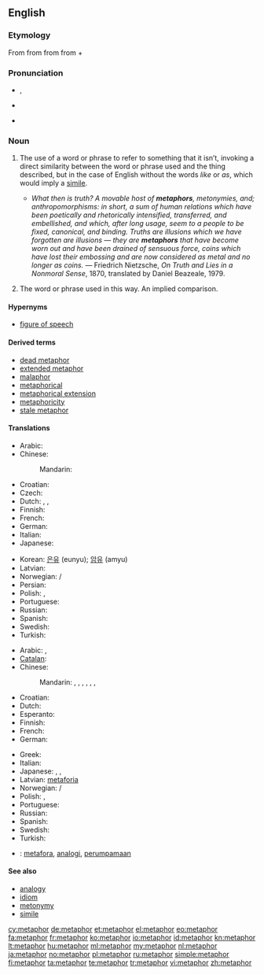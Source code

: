 ==English==
{{wikipedia}}

===Etymology===
From {{etyl|la|en}} {{term|metaphora|lang=la}} from {{etyl|grc|en}} {{term|μεταφορά|tr=metaphora|lang=grc|sc=polytonic}} from {{term|μεταφέρω||I transfer, apply|tr=metapherō|lang=grc|sc=polytonic}} from {{term|μετά||with, across, after|tr=meta|lang=grc|sc=polytonic}} + {{term|φέρω||I bear, carry|tr=pherō|lang=grc|sc=polytonic}}

===Pronunciation===
* {{a|UK}} {{IPA|/ˈmɛt.ə.fɔː(ɹ)/}}, {{SAMPA|/"mEt.@.f@/|/"mEt.@.fO:(r)/}}
* {{a|US}} {{IPA|/ˈme.tə.fɚ/|/ˈmɛt.ə.fɔɹ/}}
*: {{audio|en-us-metaphor.ogg|Audio (US)}}
* {{hyphenation|meta|phor}}

===Noun===
{{en-noun|s|-}}

# {{uncountable|figure of speech}} The use of a word or phrase to refer to something that it isn’t, invoking a direct similarity between the word or phrase used and the thing described, but in the case of English without the words ''like'' or ''as'', which would imply a [[simile]].
#* ''What then is truth? A movable host of '''metaphors''', metonymies, and; anthropomorphisms: in short, a sum of human relations which have been poetically and rhetorically intensified, transferred, and embellished, and which, after long usage, seem to a people to be fixed, canonical, and binding. Truths are illusions which we have forgotten are illusions &mdash; they are '''metaphors''' that have become worn out and have been drained of sensuous force, coins which have lost their embossing and are now considered as metal and no longer as coins.'' &mdash; Friedrich Nietzsche, ''On Truth and Lies in a Nonmoral Sense'', 1870, translated by Daniel Beazeale, 1979.
# {{countable|rhetoric}} The word or phrase used in this way.  An implied comparison.

====Hypernyms====
* [[figure of speech]]

====Derived terms====
* [[dead metaphor]]
* [[extended metaphor]]
* [[malaphor]]
* [[metaphorical]]
* [[metaphorical extension]]
* [[metaphoricity]]
* [[stale metaphor]]

====Translations====
{{trans-top|uncountable: figure of speech}}
* Arabic: {{t|ar|مجاز|m|tr=majaaz}}
* Chinese:
*: Mandarin: {{t-|cmn|比喻|tr=bǐyù|sc=Hani}}
* Croatian: {{t-|hr|metafora|f}}
* Czech: {{t+|cs|metafora|f}}
* Dutch: {{t+|nl|metafoor}}, {{t+|nl|beeldspraak}}, {{t+|nl|vergelijking}}
* Finnish: {{t+|fi|metafora}}
* French: {{t+|fr|métaphore|f}}
* German: {{t+|de|Metapher|f}}
* Italian: {{t+|it|metafora|f}}
* Japanese: {{t-|ja|比喩|tr=ひゆ, hiyu}}
{{trans-mid}}
* Korean: [[은유]] (eunyu); [[암유]] (amyu)
* Latvian: {{t-|lv|metafora|f|xs=Latvian}}
* Norwegian: {{t|no|metafor|c}}/{{m}}
* Persian: {{t|fa|استعاره|sc=fa-Arab}}
* Polish: {{t-|pl|przenośnia|f}}, {{t+|pl|metafora|f}}
* Portuguese: {{t+|pt|metáfora|f}}
* Russian: {{t+|ru|метафора|f}}
* Spanish: {{t|es|metáforo|m}}
* Swedish: {{t+|sv|metafor|c}}
* Turkish: {{t+|tr|metafor|c}}
{{trans-bottom}}

{{trans-top|countable: word or phrase used in metaphor}}
* Arabic: {{t|ar|مجاز|m|tr=majaaz}},  {{t|ar|استعارة|f|tr=isti3aara}}
* [[Catalan]]: {{t-|ca|metàfora|f}}
* Chinese:
*: Mandarin: {{t-|cmn|比喻|tr=bǐyù|sc=Hani}},  {{t-|cmn|隱喻|sc=Hani}},  {{t-|cmn|隐喻|tr=yǐnyù|sc=Hani}},  {{t|cmn|比擬|sc=Hani}},  {{t|cmn|比拟|tr=bǐnǐ|sc=Hani}},  {{t|cmn|象徵|sc=Hani}},  {{t|cmn|象征|tr=xiàngzhēng|sc=Hani}}
* Croatian: {{t-|hr|metafora|f}}
* Dutch: {{t+|nl|metafoor|m}}
* Esperanto: {{t-|eo|metaforo|xs=Esperanto}}
* Finnish: {{t+|fi|metafora}}
* French: {{t+|fr|métaphore|f}}
* German: {{t+|de|Metapher|f}}
{{trans-mid}}
* Greek: {{t+|el|μεταφορά|f}}
* Italian: {{t+|it|metafora|f}}
* Japanese: {{t-|ja|比喩|tr=ひゆ, hiyu}},  {{t|ja|隠喩|tr=いんゆ, in'yu}},  {{t+|ja|象徴|tr=しょうちょう, shōchō}}
* Latvian: [[metaforia]] {{f}}
* Norwegian: {{t|no|metafor|c}}/{{m}}
* Polish: {{t-|pl|przenośnia|f}}, {{t+|pl|metafora|f}}
* Portuguese: {{t+|pt|metáfora|f}}
* Russian: {{t+|ru|метафора|f|tr=metáfora}}
* Spanish: {{t|es|metáforo|m}}
* Swedish: {{t+|sv|metafor|c}}
* Turkish: {{t+|tr|metafor|c}}
{{trans-bottom}}

{{checktrans-top}}
* {{ttbc|id}}: [[metafora]], [[analogi]], [[umpama|perumpamaan]]
{{trans-bottom}}

====See also====
* [[analogy]]
* [[idiom]]
* [[metonymy]]
* [[simile]]

[[cy:metaphor]]
[[de:metaphor]]
[[et:metaphor]]
[[el:metaphor]]
[[eo:metaphor]]
[[fa:metaphor]]
[[fr:metaphor]]
[[ko:metaphor]]
[[io:metaphor]]
[[id:metaphor]]
[[kn:metaphor]]
[[lt:metaphor]]
[[hu:metaphor]]
[[ml:metaphor]]
[[my:metaphor]]
[[nl:metaphor]]
[[ja:metaphor]]
[[no:metaphor]]
[[pl:metaphor]]
[[ru:metaphor]]
[[simple:metaphor]]
[[fi:metaphor]]
[[ta:metaphor]]
[[te:metaphor]]
[[tr:metaphor]]
[[vi:metaphor]]
[[zh:metaphor]]